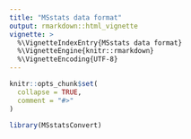 ```yaml
---
title: "MSstats data format"
output: rmarkdown::html_vignette
vignette: >
  %\VignetteIndexEntry{MSstats data format}
  %\VignetteEngine{knitr::rmarkdown}
  %\VignetteEncoding{UTF-8}
---
```


```r
knitr::opts_chunk$set(
  collapse = TRUE,
  comment = "#>"
)
```

```r
library(MSstatsConvert)
```
